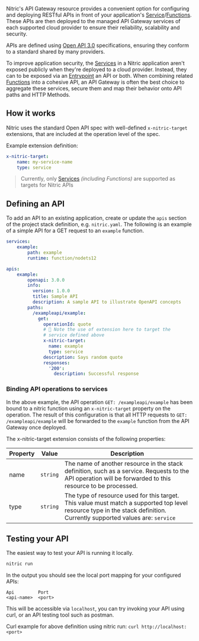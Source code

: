 Nitric's API Gateway resource provides a convenient option for configuring and deploying RESTful APIs in front of your application's [Service](./services)/[Functions](./services-functions). These APIs are then deployed to the managed API Gateway services of each supported cloud provider to ensure their reliability, scalability and security.

APIs are defined using [Open API 3.0](https://swagger.io/specification/) specifications, ensuring they conform to a standard shared by many providers.

To improve application security, the [Services](./services) in a Nitric application aren't exposed publicly when they're deployed to a cloud provider. Instead, they can to be exposed via an [Entrypoint](./entrypoints) an API or both. When combining related [Functions](./services-functions) into a cohesive API, an API Gateway is often the best choice to aggregate these services, secure them and map their behavior onto API paths and HTTP Methods.

## How it works

Nitric uses the standard Open API spec with well-defined `x-nitric-target` extensions, that are included at the operation level of the spec.

Example extension definition:

```yaml
x-nitric-target:
	name: my-service-name
	type: service
```

> Currently, only [Services](./services) _(including Functions)_ are supported as targets for Nitric APIs

## Defining an API

To add an API to an existing application, create or update the `apis` section of the project stack definition, e.g. `nitric.yaml`. The following is an example of a simple API for a GET request to an `example` function.

```yaml
services:
	example:
		path: example
		runtime: function/nodets12

apis:
	example:
        openapi: 3.0.0
        info:
          version: 1.0.0
          title: Sample API
          description: A sample API to illustrate OpenAPI concepts
        paths:
          /exampleapi/example:
            get:
              operationId: quote
              # 👀 Note the use of extension here to target the
              # service defined above
              x-nitric-target:
                name: example
                type: service
              description: Says random quote
              responses:
                '200':
                  description: Successful response
```

### Binding API operations to services

In the above example, the API operation `GET: /exampleapi/example` has been bound to a nitric function using an `x-nitric-target` property on the operation. The result of this configuration is that all HTTP requests to `GET: /exampleapi/example` will be forwarded to the `example` function from the API Gateway once deployed.

The x-nitric-target extension consists of the following properties:

| Property | Value    | Description                                                                                                                                                             |
| -------- | -------- | ----------------------------------------------------------------------------------------------------------------------------------------------------------------------- |
| name     | `string` | The name of another resource in the stack definition, such as a service. Requests to the API operation will be forwarded to this resource to be processed.              |
| type     | `string` | The type of resource used for this target. This value must match a supported top level resource type in the stack definition. Currently supported values are: `service` |

## Testing your API

The easiest way to test your API is running it locally.

```bash
nitric run
```

In the output you should see the local port mapping for your configured APIs:

```
Api         Port
<api-name>  <port>
```

This will be accessible via `localhost`, you can try invoking your API using curl, or an API testing tool such as postman.

Curl example for above definition using nitric run:
`curl http://localhost:<port>`
